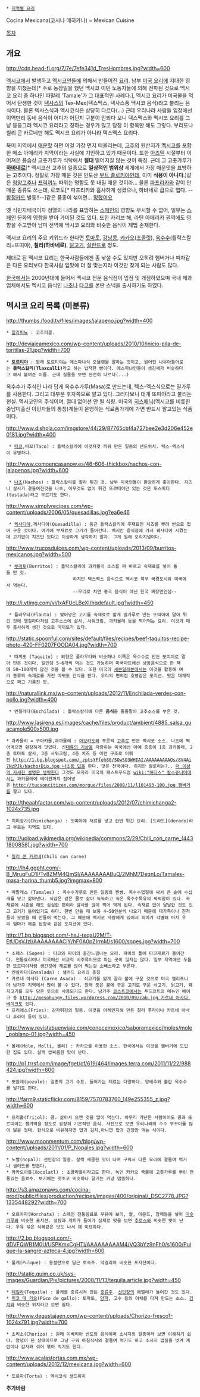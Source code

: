  * [[지역별 요리]]

Cocina Mexicana(코시나 메히카나) = Mexican Cuisine 

[[목차]]
== 개요 ==
http://cdn.head-fi.org/7/7e/7efe341d_TresHombres.jpg?width=600

[[멕시코]]에서 발생하고 [[멕시코]]인들에 의해서 만들어진 [[요리]]. 남부 [[미국 요리]]에 지대한 영향을 끼쳤는데[* 주로 농장일을 했던 멕시코 이민 노동자들에 의해 전파된 것으로 멕시코 요리 중 하나인 따말레 'Tamale'가 그 대표적인 사례다.], 멕시코 요리가 미국물을 먹어서 탄생한 것이 [[텍사스]]의 Tex-Mex(텍스멕스, 텍사스풍 멕시코 음식)라고 불리는 음식이다. 몰론 텍사스식과 멕시코식은 상당히 다르다(...) 근데 우리나라 사람들 입장에선 이역만리 동네 음식이 어디가 어딘지 구분이 안되다 보니 텍스멕스와 멕시코 요리를 그냥 뭉뚱그려 멕시코 요리라고 칭하는 경우가 많고 당장 이 항목만 해도 그렇다. 부리또나 칠리 콘 카르네만 해도 멕시코 요리가 아니라 텍스멕스 요리다.

북미 지역에서 [[매운맛]] 하면 이걸 가장 먼저 떠올리는데, [[고추]]의 원산지가 [[멕시코]]를 포함한 메소 아메리카 지역이라는 사실에 기인하고 있기 때문이다. 또한 [[아즈텍]] 시절부터 이어져온 풍습상 고춧가루가 식탁에서 '''절대''' 떨어지질 않는 것이 특징. 근데 그 고춧가루가 '''[[하바네로]]'''[* 멕시코산 고추의 일종으로 '''일상적인 범위상''' 세계에서 가장 매운맛을 표방하는 고추이다. 정말로 가장 매운 것은 인도산 [[부트 졸로키아]]인데, 이미 '''식용이 아니다'''.]같은 [[청양고추]]나 [[프릭끼누]] 따위는 명함도 못 내밀 매운 것이라... 몰론 [[파프리카]]와 같이 안 매운 종류도 쓰는데, 로코토[* 파프리카와 흡사하게 생겼으나, 하바네로 급으로 맵다. --[[함정카드]] 발동!!--]같은 품종이 섞이면... [[망했어요]]

옛 식민지배국이자 정열의 나라를 표방하는 [[스페인]]의 영향도 무시할 수 없어, 일부는 [[스페인]] 문화의 영향을 받아 가미된 것도 있다. 또한 카리브 해, 라틴 아메리카 권역에도 영향을 주고받아 남미 전역에 멕시코 요리와 비슷한 음식이 제법 존재한다.

멕시코 요리의 주요 키워드라 한다면 [[토마토]], [[강낭콩]], [[카카오]]([[초콜릿]]), [[옥수수]](틀락스칼리=또띠야), '''칠리(하바네로)''', [[닭고기]], [[고수(채소)|실란뜨로]] 정도.

제대로 된 멕시코 요리는 한국사람들에겐 좀 낯설 수도 있지만 오히려 햄버거나 피자같은 다른 요리보다 한국사람 입맛에 더 잘 맞는지라 이것만 찾게 되는 사람도 많다.

[[한국]]에서는 2000년대에 들어서 멕시코 전문 음식점이 입점 및 개점하였으며 국내 제과업체에서도 멕시코 음식인 [[나초]]나 [[타코]]를 본딴 스낵을 출시하기도 하였다. 
 
== 멕시코 요리 목록 (미분류) == 

http://thumbs.ifood.tv/files/images/jalapeno.jpg?width=400

 * [[할라피뇨]] : 고추피클.

http://deviajeamexico.com/wp-content/uploads/2010/10/inicio-pila-de-toritllas-21.jpg?width=700

 * '''[[토르티야]]''' : 원래 토르티야는 에스파냐식 오믈렛을 말하는 것이고, 원어인 나우아틀어로는 '''틀락스칼리(Tlaxcalli)'''라고 하는 납작한 빵이다. 에스파냐인들이 생김새가 비슷하다고 해서 붙여준 이름. 근데 실물을 보면 완전히 다르다(...)
옥수수가 주식인 나라 답게 옥수수가루(Masa)로 만드는데, 텍스-멕스식으로는 밀가루를 사용한다. 그리고 대부분 후자쪽으로 알고 있다. 그러다보니 대개 또띠야라고 불리는 현실. 멕시코인의 주식이며, 절대 없어선 안 될 식량. 미국의 [[히스패닉]](멕시코를 비롯한 중남미출신 이민자들의 통칭)계들이 운영하는 식료품가게에 가면 반드시 팔고있는 식품이다.

http://www.dishola.com/imgstore/44/29/87765cbf4a727bee2e3d206e452e0181.jpg?width=400

  * [[타코]],따꼬(Taco) : 틀락스칼리에 이것저것 끼워 만든 일종의 샌드위치. 텍스-멕스식이 유명하다.

http://www.comoencasanow.es/46-606-thickbox/nachos-con-jalapenos.jpg?width=600

  * [[나초]](Nachos) : 틀락스칼리를 잘라 튀긴 것. 남부 미국인들이 환장하게 좋아한다. 치즈나 살사가 곁들여진것을 나초, 아무것도 없이 튀긴 또르띠야만 있는 것은 또스따다(tostada)라고 부르기도 한다.

http://www.simplyrecipes.com/wp-content/uploads/2006/05/quesadillas.jpg?ea6e46

  * [[케사디야]],께사디야(Quesadilla) : 둥근 틀락스칼리에 주재료인 치즈를 뿌려 반으로 접어 구운 것이다. 여기에 부재료로 고기가 들어간다. 멕시칸 음식점에 가서 퀘사디아 시켰는데 고기없이 치즈만 있다고 이상하게 생각하지 말자. 그게 원래 오리지널이다.

http://www.trucosdulces.com/wp-content/uploads/2013/09/burritos-mexicanos.jpg?width=500

  * [[부리토]](Burritos) : 틀락스칼리에 과카몰리 소스를 펴 바르고 속재료를 넣어 돌돌 만 것.
                          하지만 텍스멕스 음식으로 멕시코 북부 국경도시와 미국에서 먹는다.
                          --우리로 치면 중국 음식이 아닌 한국 짜장면인샘--

http://i.ytimg.com/vi/lxAFUcLBeXI/hqdefault.jpg?width=450

  * 플라우타(Flauta) : 찢어넣은 고기를 속재료로 얇게 밀가루로 만든 또띠아에 말아 튀긴 것에 엔칠라다처럼 고추소스에 살사, 사워크림, 과카몰레 등을 찍어먹는 요리. 이것과 매우 흡사하게 생긴 것으로 따끼또가 있다. 

http://static.spoonful.com/sites/default/files/recipes/beef-taquitos-recipe-photo-420-FF0207FOODA04.jpg?width=700

  * 따끼또 (Taquito) : 외형은 플라우타와 비슷하나 이쪽은 옥수수로 만든 또띠아로 말아 만든 것이다. 일인당 5~6개씩 먹는 것도 가능하며 미국마트에선 냉동음식으로 한 팩에 50~100개씩 담긴 것을 볼 수 있다. 또한 미국의 [[세븐일레븐]]에서는 이것을 활용해 여러 종류의 속재료를 가진 따뀌도 간식을 판다. 우리의 편의점 호빵같은 포지션. 맛은 대체적으로 짜고 기름진 맛. 

http://naturallink.mx/wp-content/uploads/2012/11/Enchilada-verdes-con-pollo.jpg?width=400

  * 엔칠라다(Enchilada) : 틀락스칼리에 다른 '''음식'''을 돌돌말아 고추소스를 부은 것.

http://www.lasirena.es/images/cache/files/product/ambient/4885_salsa_guacamole500x500.jpg

 * 과카몰리 = 구아카몰,과까몰레 : [[아보카도]]와 푸른색 [[고추]]로 만든 멕시코 소스. 나초에 찍어먹으면 환장하게 맛있다. 신[[대륙의 기상]]을 자랑하는 미국에선 아예 층층이 1층 과카몰레, 2층 토마토 살사, 3층 사워크림, 4층 치즈 등 이런 구조로 이뤄진 [[http://1.bp.blogspot.com/_zptsYFfeh80/SOwSQ3WHIAI/AAAAAAAAAQs/8V4Ai7NzPJk/Nacho+Dip.jpg 나초용 딥]]을 판다. 맛은 천국이다. 하지만 칼로리는?.. [[더 이상의 자세한 설명은 생략한다]] 그것도 모자라 미국의 패스트푸드점 [[wiki:"하디스" 칼스쥬니어]]에서는 과카몰레에 베이컨까지 집어넣은 [[http://tucsoncitizen.com/morgue/files/2008/11/l101493-100.jpg 햄버거]]를 팔고 있다. 

http://theaahfactor.com/wp-content/uploads/2012/07/chimichanga2-1024x735.jpg

 * 치미창가(Chimichanga) : 또띠야에 재료를 넣고 한번 튀긴 요리. [도라도](dorado)라고 부르는 지역도 있다.

http://upload.wikimedia.org/wikipedia/commons/2/29/Chili_con_carne_(4431800858).jpg?width=700

 * [[칠리 콘 카르네]](Chili con carne)

http://lh4.ggpht.com/-B_MruqFuD1I/Tv8ZMM4QmSI/AAAAAAAABuQ/2MhM7DeqnLo/Tamales-masa-harina_thumb5.jpg?imgmax=800

 * 따말레스 (Tamales) : 옥수수가루로 만든 일종의 찐빵. 옥수수껍질에 싸서 큰 솥에 수십개를 넣고 삶아낸다. 식감은 겉은 물로 삶아 눅눅하고 속은 옥수수특유의 퍽퍽함이 있다. 속재료에 시즌을 해도 심심한 편이라 살사를 많이 찍어 먹게 된다. 속재료 없이 달달한 것도 있고 고기가 들어있기도 하다. 한번 만들 때 보통 4~50인분씩 나오기 때문에 대가족이나 친척들이 모였을 때 만들어 먹는다. 그 때문에 멕시코 사람에게 있어서 의미가 각별해 마치 우리 엄마가 해준 된장국 같은 포지션에 있다. 

http://1.bp.blogspot.com/-hsJ-teqaU2M/T-EtUDsVJzI/AAAAAAAACjY/hF0A0pZIrmM/s1600/sopes.jpg?width=700

 * 소페스 (Sopes) : 타코와 파이의 중간느낌나는 요리. 파이의 틀에 타코재료가 들어간다. 전통요리이나 미국에선 비교적 비주류이므로 파는 곳이 많지는 않다. 일부 지역에선 두툼한 또르띠야처럼 생긴것에 재료를 얹어 먹는걸 소뻬스라고 부른다.
 * 엔살라다(Ensalada) : 샐러드 요리의 총칭
 * 카르네 아사다 (Carne Asada) : 쇠고기를 얇게 잘라 불에 구운 것으로 미국 캘리포니아 남가주 지역에서 많이 볼 수 있다. 원래 뜻은 불에 구운 고기로 구운 쇠고기, 닭고기, 돼지고기를 모두 담은 뜻으로 사용되기도 한다. 남가주 [[코스트코]]에서는 푸드코트의 메뉴인 베이크 중 [[http://mesohungy.files.wordpress.com/2010/09/cab.jpg 카르네 아사다 베이크]]도 있다.
 * 프리에스(Fries): 감자튀김의 일종. 이것을 어레인지해 만든 칠리 후라이나 카르네 아사다 후라이 등이 있다. 

http://www.revistabuenviaje.com/conocemexico/saboramexico/moles/mole_poblano-01.jpg?width=450

 * 몰레(Mole, Molli, 몰리) : 카카오를 이용한 소스. 한국에서는 이것을 햄버거에 도입한 집도 있다. 살짝 쌉싸름한 맛이 난다.

http://p1.trrsf.com/image/fget/cf/619/464/images.terra.com/2011/11/22/988424.jpg?width=600

 * 뽀쏠레(pozole): 일종의 고기 수프. 들어가는 재료는 다양하다. 양배추와 불린 옥수수를 넣기도 한다.

http://farm9.staticflickr.com/8159/7570783760_149e255355_z.jpg?width=600

 * 프리홀(frijol): 콩. 삶아서 으깬 것을 많이 먹는다. 아무리 가난한 사람이어도 콩과 또르띠야는 챙겨먹을 정도로 굉장히 기본적인 음식. 사진으로 보면 우리나라의 수수 부꾸미를 많이 닮은 형태. 한식으로 비유하자면 밥과 김치,아니면 밥과 간장만 먹는 식이다.

http://www.moonmentum.com/blog/wp-content/uploads/2011/01/P_Nopales.jpg?width=600

 * 노빨(nopal): 선인장의 일종. 살짝 새콤한 맛이 나며 구워서 다른 요리에 곁들여 먹거나 샐러드를 만든다.
 * 카카오아틀(Xocolatl) : 초콜라틀이라고도 한다. 녹인 카카오 국물에 고춧가루를 뿌린 전통있는 음료수. 보기에는 핫초코 비슷하나 달기는 커녕 맵쓸하다.

http://s3.amazonaws.com/cocina-prod/public/files/production/recipes/images/400/original/_DSC2778.JPG?1335448292?width=700

 * 오르차따(Horchata) : 스페인 전통음료로 우유에 보리, 쌀, 아몬드, 참깨등을 넣어 [[미숫가루]]와 비슷한 포지션. 설탕과 계피가 들어가 실제로 맛을 보면 [[추로스]]와 비슷한 맛이 난다. 우유 섞은 식혜같은 맛도 나서 꽤 미묘하다.

http://2.bp.blogspot.com/-dDVFQWB1M0U/USPKmxCgHTI/AAAAAAAAAM4/VQ3bYz9nFh0/s1600/Pulque-la-sangre-azteca-4.jpg?width=600

 * 풀케(Pulque) : 용설란으로 담근 토속주. 막걸리와 비슷한 포지션이다.

http://static.guim.co.uk/sys-images/Guardian/Pix/pictures/2008/11/13/tequila.article.jpg?width=450

 * [[테킬라]](Tequila) : 풀케를 증류시켜 만든 [[증류주]]. [[선인장]]의 애벌레가 들어간 것도 있다.
 * [[피코 데 가요]](Pico de gallo): 토마토, [[양파]], 고수 등의 야채를 다져 만드는 소스. [[김치]]와 비슷한 위치라고 보면 쉽다.

http://www.degustajaen.com/wp-content/uploads/Chorizo-fresco1-1024x791.jpg?width=700

 * 초리소(Chorizo) : 원래 이베리아 반도의 음식이며 소시지의 일종이라 보면 이해하기 쉽다. 양념이 된 상태이므로 그냥 구워 아침식사와 곁들여 먹기도 하고 소시지 껍질을 벗겨 계란이나 감자와 섞어 볶아 먹기도 한다. 

http://www.acalastortas.com.mx/wp-content/uploads/2012/12/mexicana.jpg?width=600

 * 또르따(Torta) : 멕시코식 샌드위치
'''추가바람'''
